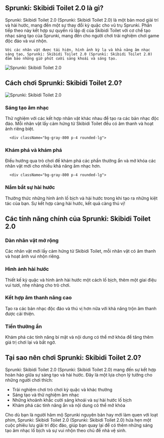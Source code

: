 ## Sprunki: Skibidi Toilet 2.0 là gì?

<div className="flex flex-col md:flex-row items-center gap-8">
  <div className="w-full md:w-1/2 text-xl">
Sprunki: Skibidi Toilet 2.0 (Sprunki: Skibidi Toilet 2.0) là một bản mod giải trí và hài hước, mang đến một sự thay đổi kỳ quặc cho vũ trụ Sprunki. Phần tiếp theo này kết hợp sự quyến rũ lập dị của Skibidi Toilet với cơ chế tạo nhạc sáng tạo của Sprunki, mang đến cho người chơi trải nghiệm chơi game độc đáo và vui nhộn.

    Với các nhân vật được tái hiện, hình ảnh kỳ lạ và khả năng âm nhạc sáng tạo, Sprunki: Skibidi Toilet 2.0 (Sprunki: Skibidi Toilet 2.0) đảm bảo những giờ phút cười sảng khoái và sáng tạo.
</div>
  <div className="w-full md:w-1/2 flex justify-center items-center">
<img 
      src="https://sprunkiretake.fun/games/sprunki-skibidi-toilet-2-0/game_screenshot.webp" 
      alt="Sprunki: Skibidi Toilet 2.0" 
      className="w-4/5 h-auto"
    />
</div>
</div>

## Cách chơi Sprunki: Skibidi Toilet 2.0?

<div className="flex flex-col md:flex-row items-center gap-8">
  <div className="w-full md:w-1/2">
<img 
      src="https://sprunkiretake.fun/games/sprunki-skibidi-toilet-2-0/game_screenshot.webp" 
      alt="Sprunki: Skibidi Toilet 2.0" 
      className="w-4/5 h-auto mx-auto"
    />
</div>
  <div className="w-full md:w-1/2">
    <div className="grid grid-cols-1 gap-4 mt-0">
      <div className="bg-gray-800 p-4 rounded-lg">
<h3 className="text-green-400 font-bold mb-2">Sáng tạo âm nhạc</h3>
        <p className="text-gray-300">
          Thử nghiệm với các kết hợp nhân vật khác nhau để tạo ra các bản nhạc độc đáo. Mỗi nhân vật lấy cảm hứng từ Skibidi Toilet đều có âm thanh và hoạt ảnh riêng biệt.
        </p>
</div>

      <div className="bg-gray-800 p-4 rounded-lg">
<h3 className="text-green-400 font-bold mb-2">Khám phá và khám phá</h3>
        <p className="text-gray-300">Điều hướng qua trò chơi để khám phá các phần thưởng ẩn và mở khóa các nhân vật mới cho nhiều khả năng âm nhạc hơn.</p>
</div>

      <div className="bg-gray-800 p-4 rounded-lg">
<h3 className="text-green-400 font-bold mb-2">Nắm bắt sự hài hước</h3>
        <p className="text-gray-300">Thưởng thức những hình ảnh lố bịch và hài hước trong khi tạo ra những kiệt tác của bạn. Sự kết hợp càng hài hước, kết quả càng thú vị!</p>
</div>
    </div>
  </div>
</div>

## Các tính năng chính của Sprunki: Skibidi Toilet 2.0

<div className="grid grid-cols-1 md:grid-cols-2 gap-4">
  <div className="bg-gray-800 p-4 rounded-lg">
<h3 className="text-green-400 font-bold mb-2">Dàn nhân vật mở rộng</h3>
    <p className="text-gray-300">Các nhân vật mới lấy cảm hứng từ Skibidi Toilet, mỗi nhân vật có âm thanh và hoạt ảnh vui nhộn riêng.</p>
</div>

  <div className="bg-gray-800 p-4 rounded-lg">
<h3 className="text-green-400 font-bold mb-2">Hình ảnh hài hước</h3>
    <p className="text-gray-300">Thiết kế kỳ quặc và hình ảnh hài hước một cách lố bịch, thêm một giai điệu vui tươi, nhẹ nhàng cho trò chơi.</p>
</div>

  <div className="bg-gray-800 p-4 rounded-lg">
<h3 className="text-green-400 font-bold mb-2">Kết hợp âm thanh nâng cao</h3>
    <p className="text-gray-300">Tạo ra các bản nhạc độc đáo và thú vị hơn nữa với khả năng trộn âm thanh được cải thiện.</p>
</div>

  <div className="bg-gray-800 p-4 rounded-lg">
<h3 className="text-green-400 font-bold mb-2">Tiền thưởng ẩn</h3>
    <p className="text-gray-300">Khám phá các tính năng bí mật và nội dung có thể mở khóa để tăng thêm giá trị chơi lại và bất ngờ.</p>
</div>
</div>

## Tại sao nên chơi Sprunki: Skibidi Toilet 2.0?

Sprunki: Skibidi Toilet 2.0 (Sprunki: Skibidi Toilet 2.0) mang đến sự kết hợp hoàn hảo giữa sự sáng tạo và hài hước. Đây là một lựa chọn lý tưởng cho những người chơi thích:

- Trải nghiệm chơi trò chơi kỳ quặc và khác thường
- Sáng tạo và thử nghiệm âm nhạc
- Những khoảnh khắc cười sảng khoái và sự hài hước lố bịch
- Khám phá các tính năng ẩn và nội dung có thể mở khóa

Cho dù bạn là người hâm mộ Sprunki nguyên bản hay mới làm quen với loạt phim, Sprunki: Skibidi Toilet 2.0 (Sprunki: Skibidi Toilet 2.0) hứa hẹn một cuộc phiêu lưu giải trí độc đáo, giúp bạn quay lại để có thêm những sáng tạo âm nhạc lố bịch và sự vui nhộn theo chủ đề nhà vệ sinh.